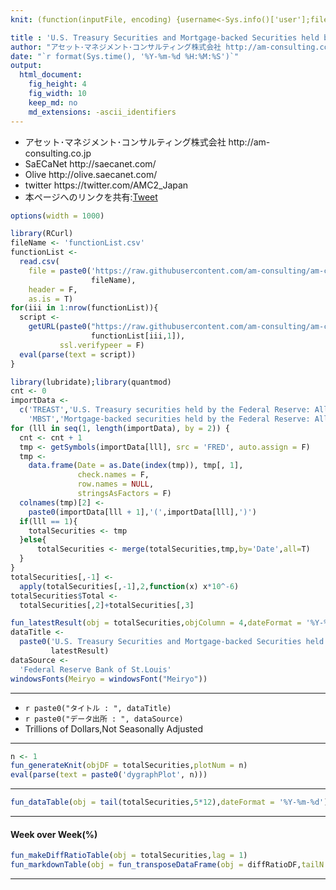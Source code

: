 ```yaml
---
knit: (function(inputFile, encoding) {username<-Sys.info()['user'];fileName<-'defaultPath.csv';pathToFile <-paste0('C:/Users/', username,'/Desktop/pathToCSV/');setwd(pathToFile);buf0<-read.csv(fileName,header = F,skip = 0,stringsAsFactor = F,check.names = F,fileEncoding = 'utf-8');timeStamp<-format(Sys.time(),'%Y%m%d%H%M%S');rmarkdown::render(inputFile, encoding = encoding, output_file = paste0('C:/Users/',username,buf0[2,1],'charts/','am-consulting.co.jp-TREASTandMBST.html')) })

title : 'U.S. Treasury Securities and Mortgage-backed Securities held by the Federal Reserve'
author: "アセット･マネジメント･コンサルティング株式会社 http://am-consulting.co.jp"
date: "`r format(Sys.time(), '%Y-%m-%d %H:%M:%S')`"
output: 
  html_document:
    fig_height: 4
    fig_width: 10
    keep_md: no
    md_extensions: -ascii_identifiers
---
```

<link href="http://knowledgevault.saecanet.com/components/rmarkdown-html.css" rel="stylesheet">
<script src="http://knowledgevault.saecanet.com/components/JavascriptCode.js"></script>
<style>.main-container {max-width : 1000px;}</style>
<style>table:not(#amcc) {font-size: 85%;}</style>

- アセット･マネジメント･コンサルティング株式会社 http://am-consulting.co.jp
- SaECaNet http://saecanet.com/
- Olive http://olive.saecanet.com/
- twitter https://twitter.com/AMC2_Japan
- 本ページへのリンクを共有:<a href="https://twitter.com/share" class="twitter-share-button" data-via="AMC2_Japan" data-size="large">Tweet</a> <script>!function(d,s,id){var js,fjs=d.getElementsByTagName(s)[0],p=/^http:/.test(d.location)?'http':'https';if(!d.getElementById(id)){js=d.createElement(s);js.id=id;js.src=p+'://platform.twitter.com/widgets.js';fjs.parentNode.insertBefore(js,fjs);}}(document, 'script', 'twitter-wjs');</script>

```r
options(width = 1000)
```

```r
library(RCurl)
fileName <- 'functionList.csv'
functionList <-
  read.csv(
    file = paste0('https://raw.githubusercontent.com/am-consulting/am-consulting.github.io/master/csv/',
                  fileName),
    header = F,
    as.is = T)
for(iii in 1:nrow(functionList)){
  script <- 
    getURL(paste0("https://raw.githubusercontent.com/am-consulting/am-consulting.github.io/master/", 
                  functionList[iii,1]),
           ssl.verifypeer = F)
  eval(parse(text = script))
}
```

```r
library(lubridate);library(quantmod)
cnt <- 0
importData <-
  c('TREAST','U.S. Treasury securities held by the Federal Reserve: All Maturities',
    'MBST','Mortgage-backed securities held by the Federal Reserve: All Maturities')
for (lll in seq(1, length(importData), by = 2)) {
  cnt <- cnt + 1
  tmp <- getSymbols(importData[lll], src = 'FRED', auto.assign = F)
  tmp <-
    data.frame(Date = as.Date(index(tmp)), tmp[, 1], 
               check.names = F, 
               row.names = NULL, 
               stringsAsFactors = F)
  colnames(tmp)[2] <- 
    paste0(importData[lll + 1],'(',importData[lll],')')
  if(lll == 1){
    totalSecurities <- tmp
  }else{
      totalSecurities <- merge(totalSecurities,tmp,by='Date',all=T)
  }
}
totalSecurities[,-1] <- 
  apply(totalSecurities[,-1],2,function(x) x*10^-6)
totalSecurities$Total <-
  totalSecurities[,2]+totalSecurities[,3]
```

```r
fun_latestResult(obj = totalSecurities,objColumn = 4,dateFormat = '%Y-%m-%d')
dataTitle <- 
  paste0('U.S. Treasury Securities and Mortgage-backed Securities held by the Federal Reserve(T$):',
         latestResult)
dataSource <- 
  'Federal Reserve Bank of St.Louis'
windowsFonts(Meiryo = windowsFont("Meiryo"))
```

***

- `r paste0("タイトル : ", dataTitle)`
- `r paste0("データ出所 : ", dataSource)`
- Trillions of Dollars,Not Seasonally Adjusted

***

```r
n <- 1
fun_generateKnit(objDF = totalSecurities,plotNum = n)
eval(parse(text = paste0('dygraphPlot', n)))
```

***

```r
fun_dataTable(obj = tail(totalSecurities,5*12),dateFormat = '%Y-%m-%d')
```

***

#### Week over Week(%)

```r
fun_makeDiffRatioTable(obj = totalSecurities,lag = 1)
fun_markdownTable(obj = fun_transposeDataFrame(obj = diffRatioDF,tailN = 4))
```

***
<script>MakeNegative();</script>
<script>
  (function(i,s,o,g,r,a,m){i['GoogleAnalyticsObject']=r;i[r]=i[r]||function(){
  (i[r].q=i[r].q||[]).push(arguments)},i[r].l=1*new Date();a=s.createElement(o),
  m=s.getElementsByTagName(o)[0];a.async=1;a.src=g;m.parentNode.insertBefore(a,m)
  })(window,document,'script','https://www.google-analytics.com/analytics.js','ga');

  ga('create', 'UA-3077339-5', 'auto');
  ga('send', 'pageview');

</script>
